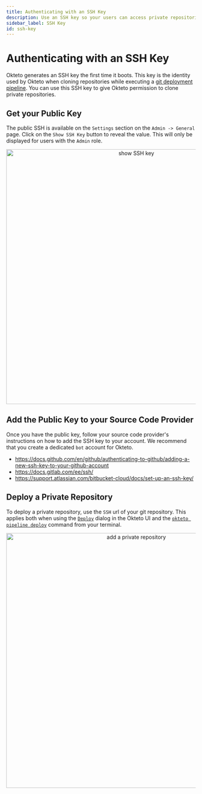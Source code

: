 ```yaml
---
title: Authenticating with an SSH Key
description: Use an SSH key so your users can access private repositories in their development environments
sidebar_label: SSH Key
id: ssh-key
---
```



# Authenticating with an SSH Key <TiersList tiers="Scale Enterprise Self-Hosted" />

Okteto generates an SSH key the first time it boots. This key is the identity used by Okteto when cloning repositories while executing a [git deployment pipeline](deploy/deploy-from-git.mdx). You can use this SSH key to give Okteto permission to clone private repositories.

## Get your Public Key

The public SSH is available on the `Settings` section on the `Admin -> General` page. Click on the `Show SSH Key` button to reveal the value. This will only be displayed for users with the `Admin` role.

<p align="center">
  <Image
    src={
      require("@site/static/img/private-repository-ssh-key-sidebar.png").default
    }
    alt="show SSH key"
    width="676"
  />
</p>

## Add the Public Key to your Source Code Provider

Once you have the public key, follow your source code provider's instructions on how to add the SSH key to your account. We recommend that you create a dedicated `bot` account for Okteto.

- https://docs.github.com/en/github/authenticating-to-github/adding-a-new-ssh-key-to-your-github-account
- https://docs.gitlab.com/ee/ssh/
- https://support.atlassian.com/bitbucket-cloud/docs/set-up-an-ssh-key/

## Deploy a Private Repository

To deploy a private repository, use the `SSH` url of your git repository. This applies both when using the [`Deploy`](deploy/deploy-from-git.mdx) dialog in the Okteto UI and the [`okteto pipeline deploy`](reference/okteto-cli.mdx#deploy) command from your terminal.

<p align="center">
  <Image
    src={require("@site/static/img/private-repository.png").default}
    alt="add a private repository"
    width="676"
  />
</p>
